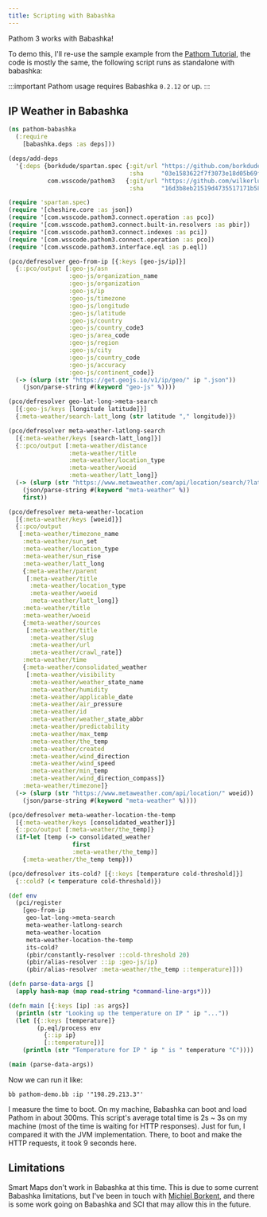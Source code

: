 ```yaml
---
title: Scripting with Babashka
---
```


Pathom 3 works with Babashka!

To demo this, I'll re-use the sample example from the [Pathom Tutorial](tutorial.mdx), the code is mostly
the same, the following script runs as standalone with babashka:

:::important
Pathom usage requires Babashka `0.2.12` or up.
:::

## IP Weather in Babashka

```clojure
(ns pathom-babashka
  (:require
    [babashka.deps :as deps]))

(deps/add-deps
  '{:deps {borkdude/spartan.spec {:git/url "https://github.com/borkdude/spartan.spec"
                                  :sha     "03e1583622f7f3073e18d05b69f3ab6f2cf012b6"}
           com.wsscode/pathom3   {:git/url "https://github.com/wilkerlucio/pathom3"
                                  :sha     "16d3b8eb21519d4735517171b584feb7ab483b44"}}})

(require 'spartan.spec)
(require '[cheshire.core :as json])
(require '[com.wsscode.pathom3.connect.operation :as pco])
(require '[com.wsscode.pathom3.connect.built-in.resolvers :as pbir])
(require '[com.wsscode.pathom3.connect.indexes :as pci])
(require '[com.wsscode.pathom3.connect.operation :as pco])
(require '[com.wsscode.pathom3.interface.eql :as p.eql])

(pco/defresolver geo-from-ip [{:keys [geo-js/ip]}]
  {::pco/output [:geo-js/asn
                 :geo-js/organization_name
                 :geo-js/organization
                 :geo-js/ip
                 :geo-js/timezone
                 :geo-js/longitude
                 :geo-js/latitude
                 :geo-js/country
                 :geo-js/country_code3
                 :geo-js/area_code
                 :geo-js/region
                 :geo-js/city
                 :geo-js/country_code
                 :geo-js/accuracy
                 :geo-js/continent_code]}
  (-> (slurp (str "https://get.geojs.io/v1/ip/geo/" ip ".json"))
    (json/parse-string #(keyword "geo-js" %))))

(pco/defresolver geo-lat-long->meta-search
  [{:geo-js/keys [longitude latitude]}]
  {:meta-weather/search-latt_long (str latitude "," longitude)})

(pco/defresolver meta-weather-latlong-search
  [{:meta-weather/keys [search-latt_long]}]
  {::pco/output [:meta-weather/distance
                 :meta-weather/title
                 :meta-weather/location_type
                 :meta-weather/woeid
                 :meta-weather/latt_long]}
  (-> (slurp (str "https://www.metaweather.com/api/location/search/?lattlong=" search-latt_long))
    (json/parse-string #(keyword "meta-weather" %))
    first))

(pco/defresolver meta-weather-location
  [{:meta-weather/keys [woeid]}]
  {::pco/output
   [:meta-weather/timezone_name
    :meta-weather/sun_set
    :meta-weather/location_type
    :meta-weather/sun_rise
    :meta-weather/latt_long
    {:meta-weather/parent
     [:meta-weather/title
      :meta-weather/location_type
      :meta-weather/woeid
      :meta-weather/latt_long]}
    :meta-weather/title
    :meta-weather/woeid
    {:meta-weather/sources
     [:meta-weather/title
      :meta-weather/slug
      :meta-weather/url
      :meta-weather/crawl_rate]}
    :meta-weather/time
    {:meta-weather/consolidated_weather
     [:meta-weather/visibility
      :meta-weather/weather_state_name
      :meta-weather/humidity
      :meta-weather/applicable_date
      :meta-weather/air_pressure
      :meta-weather/id
      :meta-weather/weather_state_abbr
      :meta-weather/predictability
      :meta-weather/max_temp
      :meta-weather/the_temp
      :meta-weather/created
      :meta-weather/wind_direction
      :meta-weather/wind_speed
      :meta-weather/min_temp
      :meta-weather/wind_direction_compass]}
    :meta-weather/timezone]}
  (-> (slurp (str "https://www.metaweather.com/api/location/" woeid))
    (json/parse-string #(keyword "meta-weather" %))))

(pco/defresolver meta-weather-location-the-temp
  [{:meta-weather/keys [consolidated_weather]}]
  {::pco/output [:meta-weather/the_temp]}
  (if-let [temp (-> consolidated_weather
                  first
                  :meta-weather/the_temp)]
    {:meta-weather/the_temp temp}))

(pco/defresolver its-cold? [{::keys [temperature cold-threshold]}]
  {::cold? (< temperature cold-threshold)})

(def env
  (pci/register
    [geo-from-ip
     geo-lat-long->meta-search
     meta-weather-latlong-search
     meta-weather-location
     meta-weather-location-the-temp
     its-cold?
     (pbir/constantly-resolver ::cold-threshold 20)
     (pbir/alias-resolver ::ip :geo-js/ip)
     (pbir/alias-resolver :meta-weather/the_temp ::temperature)]))

(defn parse-data-args []
  (apply hash-map (map read-string *command-line-args*)))

(defn main [{:keys [ip] :as args}]
  (println (str "Looking up the temperature on IP " ip "..."))
  (let [{::keys [temperature]}
        (p.eql/process env
          {::ip ip}
          [::temperature])]
    (println (str "Temperature for IP " ip " is " temperature "C"))))

(main (parse-data-args))
```

Now we can run it like:

```
bb pathom-demo.bb :ip '"198.29.213.3"'
```

I measure the time to boot. On my machine, Babashka can boot and load Pathom in about
300ms. This script's average total time is 2s ~ 3s on my machine (most of the time
is waiting for HTTP responses). Just for fun, I compared it with the JVM implementation. There, to boot and make the HTTP requests, it took 9 seconds here.

## Limitations

Smart Maps don't work in Babashka at this time. This is due to some current
Babashka limitations, but I've been in touch with [Michiel Borkent](https://github.com/borkdude), and there is some work going on Babashka and SCI that may allow this in the future.

